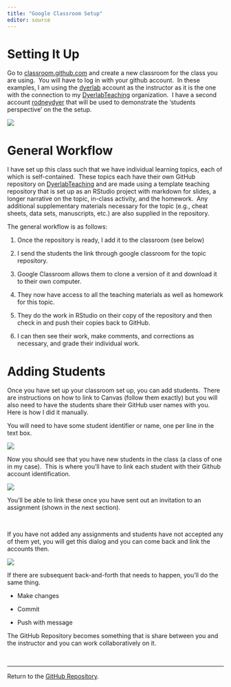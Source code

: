 ```yaml
---
title: "Google Classroom Setup"
editor: source
---
```


# Setting It Up

Go to [classroom.github.com](http://classroom.github.com) and create a new classroom for the class you are using.  You will have to log in with your github account.  In these examples, I am using the [dyerlab](https://github.com/dyerlab) account as the instructor as it is the one with the connection to my [DyerlabTeaching](https://github.com/DyerlabTeaching) organization.  I have a second account [rodneydyer](https://github.com/rodneydyer) that will be used to demonstrate the 'students perspective' on the the setup.

![](media/Setup1.png)

# General Workflow

I have set up this class such that we have individual learning topics, each of which is self-contained.  These topics each have their own GitHub repository on [DyerlabTeaching](https://github.com/DyerlabTeaching) and are made using a template teaching repository that is set up as an RStudio project with markdown for slides, a longer narrative on the topic, in-class activity, and the homework.  Any additional supplementary materials necessary for the topic (e.g., cheat sheets, data sets, manuscripts, etc.) are also supplied in the repository.

The general workflow is as follows:

1.  Once the repository is ready, I add it to the classroom (see below)

2.  I send the students the link through google classroom for the topic repository.

3.  Google Classroom allows them to clone a version of it and download it to their own computer. 

4.  They now have access to all the teaching materials as well as homework for this topic.

5.  They do the work in RStudio on their copy of the repository and then check in and push their copies back to GitHub.

6.  I can then see their work, make comments, and corrections as necessary, and grade their individual work.

# Adding Students

Once you have set up your classroom set up, you can add students.  There are instructions on how to link to Canvas (follow them exactly) but you will also need to have the students share their GitHub user names with you.  Here is how I did it manually. 

You will need to have some student identifier or name, one per line in the text box.

![](media/Setup3.png)

Now you should see that you have new students in the class (a class of one in my case).  This is where you'll have to link each student with their Github account identification.

![](media/Setup4.png)

You'll be able to link these once you have sent out an invitation to an assignment (shown in the next section). 

\

If you have not added any assignments and students have not accepted any of them yet, you will get this dialog and you can come back and link the accounts then.

![](media/Setup5.png)

If there are subsequent back-and-forth that needs to happen, you'll do the same thing. 

-   Make changes

-   Commit

-   Push with message

The GitHub Repository becomes something that is share between you and the instructor and you can work collaboratively on it.



&nbsp;

---

Return to the [GitHub Repository](https://github.com/DyerlabTeaching/Github-Classroom).

